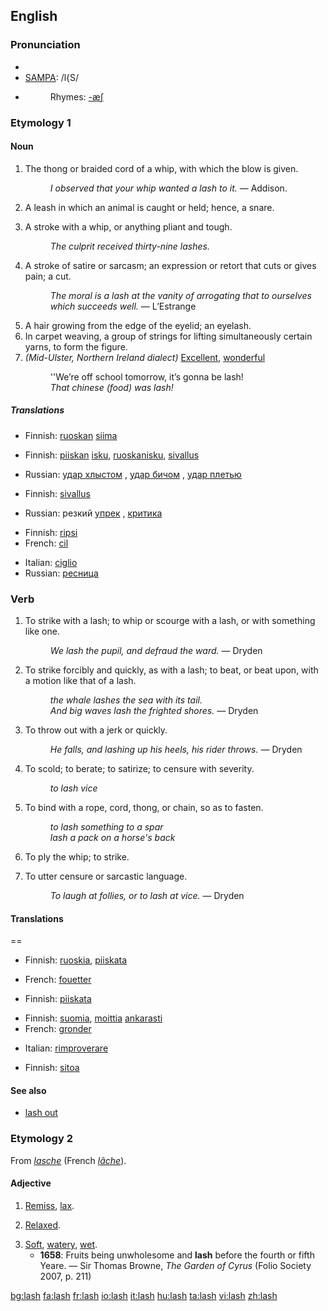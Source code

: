==English==

===Pronunciation===
*{{IPA|/læʃ/}}
*[[w:SAMPA|SAMPA]]: /l{S/
*{{audio|en-us-lash.ogg|Audio (US)}}
*:Rhymes: [[Rhymes:English:-æʃ|-æʃ]]

===Etymology 1===

====Noun====
{{en-noun|es}}

# The thong or braided cord of a whip, with which the blow is given.
#:''I observed that your whip wanted a lash to it.'' &mdash; Addison.
# {{obsolete}} A leash in which an animal is caught or held; hence, a snare.
# A stroke with a whip, or anything pliant and tough.
#:''The culprit received thirty-nine lashes.''
# A stroke of satire or sarcasm; an expression or retort that cuts or gives pain; a cut.
#:''The moral is a lash at the vanity of arrogating that to ourselves which succeeds well.'' &mdash; L’Estrange
# A hair growing from the edge of the eyelid; an eyelash.
# In carpet weaving, a group of strings for lifting simultaneously certain yarns, to form the figure.
# ''(Mid-Ulster, Northern Ireland dialect)'' [[Excellent]], [[wonderful]]
#:''We’re off school tomorrow, it’s gonna be lash!
#:''That chinese (food) was lash!''

=====Translations=====
{{trans-top|thong of a whip}}
*Finnish: [[ruoskan]] [[siima]]
{{trans-mid}}
{{trans-bottom}}

{{trans-top|obsolete: a snare}}
{{trans-mid}}
{{trans-bottom}}

{{trans-top|stroke with a whip}}
*Finnish: [[piiskan]] [[isku]], [[ruoskanisku]], [[sivallus]]
{{trans-mid}}
*Russian: [[удар хлыстом]] {{m}}, [[удар бичом]] {{m}}, [[удар плетью]] {{m}}
{{trans-bottom}}

{{trans-top|stroke of satire or sarcasm}}
*Finnish: [[sivallus]]
{{trans-mid}}
*Russian: резкий [[упрек]] {{m}}, [[критика]] {{f}}
{{trans-bottom}}

{{trans-top|hair growing from the eyelid}}
*Finnish: [[ripsi]]
*French: [[cil]] {{m}}
{{trans-mid}}
*Italian: [[ciglio]] {{m}}
*Russian: [[ресница]] {{f}}
{{trans-bottom}}

{{trans-top|group of strings for lifting certain yarns}}
{{trans-mid}}
{{trans-bottom}}

===Verb===
{{en-verb|lash|es}}

# {{transitive}} To strike with a lash; to whip or scourge with a lash, or with something like one.
#:''We lash the pupil, and defraud the ward.'' &mdash; Dryden
# {{transitive}} To strike forcibly and quickly, as with a lash; to beat, or beat upon, with a motion like that of a lash.
#:''the whale lashes the sea with its tail.''
#:''And big waves lash the frighted shores.'' &mdash; Dryden
# {{transitive}} To throw out with a jerk or quickly.
#:''He falls, and lashing up his heels, his rider throws.'' &mdash; Dryden
# {{transitive}} To scold; to berate; to satirize; to censure with severity.
#:''to lash vice''
# {{transitive}} To bind with a rope, cord, thong, or chain, so as to fasten.
#:''to lash something to a spar''
#:''lash a pack on a horse's back''
# {{intransitive}} To ply the whip; to strike.
# {{intransitive}} To utter censure or sarcastic language.
#:''To laugh at follies, or to lash at vice.'' &mdash; Dryden

====Translations======
{{trans-top|strike with a lash}}
*Finnish: [[ruoskia]], [[piiskata]]
{{trans-mid}}
*French: [[fouetter]]
{{trans-bottom}}

{{trans-top|strike forcibly, beat as if with a lash}}
*Finnish: [[piiskata]]
{{trans-mid}}
{{trans-bottom}}

{{trans-top|throw out with a jerk}}
{{trans-mid}}
{{trans-bottom}}

{{trans-top|scold}}
*Finnish: [[suomia]], [[moittia]] [[ankarasti]]
*French: [[gronder]]
{{trans-mid}}
*Italian: [[rimproverare]]
{{trans-bottom}}

{{trans-top|bind with a rope}}
*Finnish: [[sitoa]]
{{trans-mid}}
{{trans-bottom}}

{{trans-top|ply the whip}}
{{trans-mid}}
{{trans-bottom}}

{{trans-top|utter censure}}
{{trans-mid}}
{{trans-bottom}}

====See also====
*[[lash out]]

===Etymology 2===
From {{OF.}} ''[[lasche]]'' (French ''[[lâche]]'').

====Adjective====
{{en-adj}}

# {{obsolete}} [[remiss|Remiss]], [[lax]].
# {{obsolete}} [[relaxed|Relaxed]].
# [[soft|Soft]], [[watery]], [[wet]].
#*'''1658''': Fruits being unwholesome and '''lash''' before the fourth or fifth Yeare. — Sir Thomas Browne, ''The Garden of Cyrus'' (Folio Society 2007, p. 211)

[[bg:lash]]
[[fa:lash]]
[[fr:lash]]
[[io:lash]]
[[it:lash]]
[[hu:lash]]
[[ta:lash]]
[[vi:lash]]
[[zh:lash]]